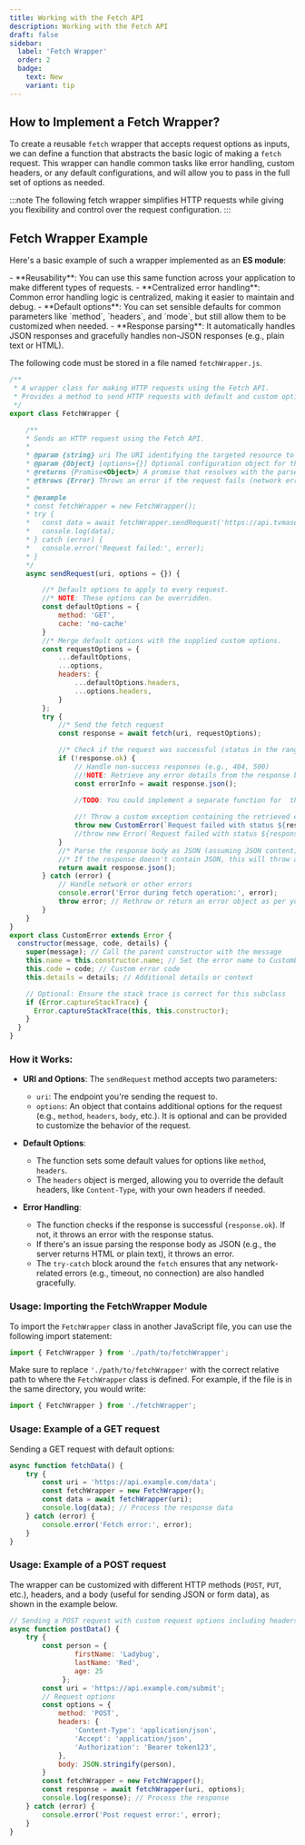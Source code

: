 ```yaml
---
title: Working with the Fetch API
description: Working with the Fetch API
draft: false
sidebar:
  label: 'Fetch Wrapper'
  order: 2
  badge:
    text: New
    variant: tip
---
```



## How to Implement a Fetch Wrapper?

To create a reusable `fetch` wrapper that accepts request options as inputs, we can define a function that abstracts the basic logic of making a `fetch` request. This wrapper can handle common tasks like error handling, custom headers, or any default configurations, and will allow you to pass in the full set of options as needed.

:::note
The following fetch wrapper simplifies HTTP requests while giving you flexibility and control over the request configuration.
:::

## Fetch Wrapper Example 

Here's a basic example of such a wrapper implemented as an **ES module**:

<Aside type="tip" title="Advantages of this Wrapper:">
- **Reusability**: You can use this same function across your application to make different types of requests.
- **Centralized error handling**: Common error handling logic is centralized, making it easier to maintain and debug.
- **Default options**: You can set sensible defaults for common parameters like `method`, `headers`, and `mode`, but still allow them to be customized when needed.
- **Response parsing**: It automatically handles JSON responses and gracefully handles non-JSON responses (e.g., plain text or HTML).
</Aside>

The following code must be stored in a file named `fetchWrapper.js`.

```javascript title="fetchWrapper.js"
/**
 * A wrapper class for making HTTP requests using the Fetch API.
 * Provides a method to send HTTP requests with default and custom options.
 */
export class FetchWrapper {

    /**
    * Sends an HTTP request using the Fetch API.
    * 
    * @param {string} uri The URI identifying the targeted resource to which the request will be sent.
    * @param {Object} [options={}] Optional configuration object for the request.    
    * @returns {Promise<Object>} A promise that resolves with the parsed JSON response body from the server.
    * @throws {Error} Throws an error if the request fails (network errors or non-2xx HTTP status codes).
    * 
    * @example
    * const fetchWrapper = new FetchWrapper();
    * try {
    *   const data = await fetchWrapper.sendRequest('https://api.tvmase.com/shows');
    *   console.log(data);
    * } catch (error) {
    *   console.error('Request failed:', error);
    * }
    */
    async sendRequest(uri, options = {}) {

        //* Default options to apply to every request. 
        //* NOTE: These options can be overridden.
        const defaultOptions = {
            method: 'GET',
            cache: 'no-cache'
        }
        //* Merge default options with the supplied custom options.
        const requestOptions = {
            ...defaultOptions,
            ...options,
            headers: {
                ...defaultOptions.headers,
                ...options.headers,
            }
        };
        try {
            //* Send the fetch request
            const response = await fetch(uri, requestOptions);

            //* Check if the request was successful (status in the range 200-299)
            if (!response.ok) {
                // Handle non-success responses (e.g., 404, 500)
                //!NOTE: Retrieve any error details from the response body for further processing. 
                const errorInfo = await response.json();
                
                //TODO: You could implement a separate function for  throwing different types exceptions based on the received status code.

                //! Throw a custom exception containing the retrieved error details from.
                throw new CustomError(`Request failed with status ${response.status}`, response.status, errorInfo);
                //throw new Error(`Request failed with status ${response.status} reason: ${response.statusText}`);
            }
            //* Parse the response body as JSON (assuming JSON content)
            //* If the response doesn't contain JSON, this will throw an error.
            return await response.json();
        } catch (error) {
            // Handle network or other errors
            console.error('Error during fetch operation:', error);
            throw error; // Rethrow or return an error object as per your needs
        }
    }
}
export class CustomError extends Error {
  constructor(message, code, details) {
    super(message); // Call the parent constructor with the message
    this.name = this.constructor.name; // Set the error name to CustomError
    this.code = code; // Custom error code
    this.details = details; // Additional details or context

    // Optional: Ensure the stack trace is correct for this subclass
    if (Error.captureStackTrace) {
      Error.captureStackTrace(this, this.constructor);
    }
  }
} 
```

### How it Works:
- **URI and Options**: The `sendRequest` method accepts two parameters:
  - `uri`: The endpoint you're sending the request to.
  - `options`: An object that contains additional options for the request (e.g., `method`, `headers`, `body`, etc.). It is optional and can be provided to customize the behavior of the request.
  
- **Default Options**: 
  - The function sets some default values for options like `method`, `headers`.
  - The `headers` object is merged, allowing you to override the default headers, like `Content-Type`, with your own headers if needed.

- **Error Handling**:
  - The function checks if the response is successful (`response.ok`). If not, it throws an error with the response status.
  - If there's an issue parsing the response body as JSON (e.g., the server returns HTML or plain text), it throws an error.
  - The `try-catch` block around the `fetch` ensures that any network-related errors (e.g., timeout, no connection) are also handled gracefully.

### Usage: Importing the FetchWrapper Module

To import the `FetchWrapper` class in another JavaScript file, you can use the following import statement:

```javascript
import { FetchWrapper } from './path/to/fetchWrapper';
```

Make sure to replace `'./path/to/fetchWrapper'` with the correct relative path to where the `FetchWrapper` class is defined. For example, if the file is in the same directory, you would write:

```javascript
import { FetchWrapper } from './fetchWrapper';
```
### Usage: Example of a GET request

Sending a GET request with default options:

```js
async function fetchData() {
    try {
        const uri = 'https://api.example.com/data';
        const fetchWrapper = new FetchWrapper();
        const data = await fetchWrapper(uri);
        console.log(data); // Process the response data
    } catch (error) {
        console.error('Fetch error:', error);
    }
}
```
### Usage: Example of a POST request

The wrapper can be customized with different HTTP methods (`POST`, `PUT`, etc.), headers, and a body (useful for sending JSON or form data), as shown in the example below.

```js
// Sending a POST request with custom request options including headers and body
async function postData() {
    try {
        const person = {
                firstName: 'Ladybug', 
                lastName: 'Red',
                age: 25
             };
        const uri = 'https://api.example.com/submit';
        // Request options
        const options = {
            method: 'POST',
            headers: {
                'Content-Type': 'application/json',
                'Accept': 'application/json',
                'Authorization': 'Bearer token123',
            },
            body: JSON.stringify(person),
        }
        const fetchWrapper = new FetchWrapper();
        const response = await fetchWrapper(uri, options);
        console.log(response); // Process the response
    } catch (error) {
        console.error('Post request error:', error);
    }
}
```
